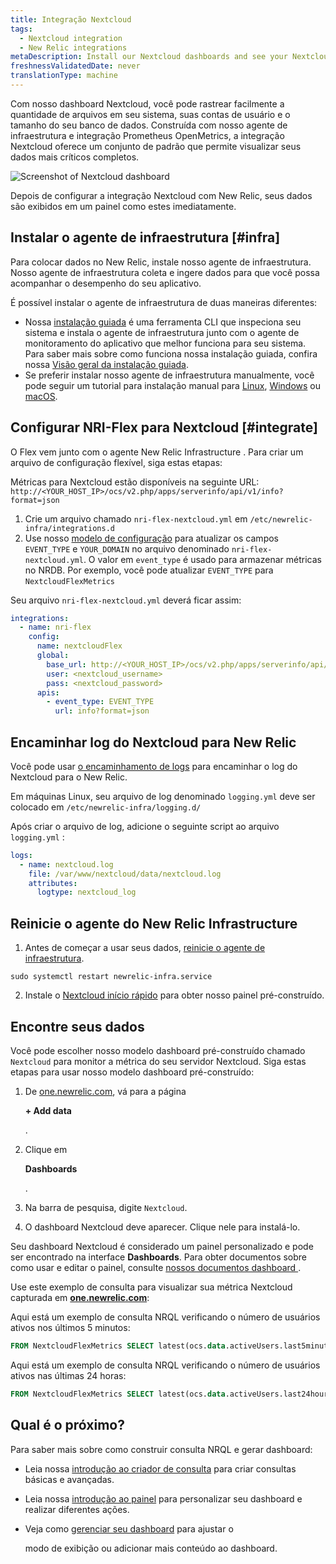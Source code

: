 ```yaml
---
title: Integração Nextcloud
tags:
  - Nextcloud integration
  - New Relic integrations
metaDescription: Install our Nextcloud dashboards and see your Nextcloud performance data in New Relic.
freshnessValidatedDate: never
translationType: machine
---
```




Com nosso dashboard Nextcloud, você pode rastrear facilmente a quantidade de arquivos em seu sistema, suas contas de usuário e o tamanho do seu banco de dados. Construída com nosso agente de infraestrutura e integração Prometheus OpenMetrics, a integração Nextcloud oferece um conjunto de <InlinePopover type="dashboards"/>padrão que permite visualizar seus dados mais críticos completos.

<img
  title="Screenshot of Nextcloud dashboard"
  src={infrastructureNextcloudIntegration}
/>

<figcaption>
  Depois de configurar a integração Nextcloud com New Relic, seus dados são exibidos em um painel como estes imediatamente.
</figcaption>

## Instalar o agente de infraestrutura [#infra]

Para colocar dados no New Relic, instale nosso agente de infraestrutura. Nosso agente de infraestrutura coleta e ingere dados para que você possa acompanhar o desempenho do seu aplicativo.

É possível instalar o agente de infraestrutura de duas maneiras diferentes:

* Nossa [instalação guiada](https://one.newrelic.com/nr1-core?state=4f81feab-35f7-e97e-9903-52510f8542bd) é uma ferramenta CLI que inspeciona seu sistema e instala o agente de infraestrutura junto com o agente de monitoramento do aplicativo que melhor funciona para seu sistema. Para saber mais sobre como funciona nossa instalação guiada, confira nossa [Visão geral da instalação guiada](/docs/infrastructure/host-integrations/installation/new-relic-guided-install-overview).
* Se preferir instalar nosso agente de infraestrutura manualmente, você pode seguir um tutorial para instalação manual para [Linux](/docs/infrastructure/install-infrastructure-agent/linux-installation/install-infrastructure-monitoring-agent-linux), [Windows](/docs/infrastructure/install-infrastructure-agent/windows-installation/install-infrastructure-monitoring-agent-windows/) ou [macOS](/docs/infrastructure/install-infrastructure-agent/macos-installation/install-infrastructure-monitoring-agent-macos/).

## Configurar NRI-Flex para Nextcloud [#integrate]

O Flex vem junto com o agente New Relic Infrastructure . Para criar um arquivo de configuração flexível, siga estas etapas:

Métricas para Nextcloud estão disponíveis na seguinte URL: `http://<YOUR_HOST_IP>/ocs/v2.php/apps/serverinfo/api/v1/info?format=json`

1. Crie um arquivo chamado `nri-flex-nextcloud.yml` em `/etc/newrelic-infra/integrations.d`
2. Use nosso [modelo de configuração](https://github.com/newrelic/nri-flex/blob/master/examples/json-read-cmd-example.yml) para atualizar os campos `EVENT_TYPE` e `YOUR_DOMAIN` no arquivo denominado `nri-flex-nextcloud.yml`. O valor em `event_type` é usado para armazenar métricas no NRDB. Por exemplo, você pode atualizar `EVENT_TYPE` para `NextcloudFlexMetrics`

Seu arquivo `nri-flex-nextcloud.yml` deverá ficar assim:

```yml
integrations:
  - name: nri-flex
    config:
      name: nextcloudFlex
      global:
        base_url: http://<YOUR_HOST_IP>/ocs/v2.php/apps/serverinfo/api/v1/
        user: <nextcloud_username>
        pass: <nextcloud_password>
      apis:
        - event_type: EVENT_TYPE
          url: info?format=json
```

## Encaminhar log do Nextcloud para New Relic

Você pode usar [o encaminhamento de logs](/docs/logs/forward-logs/forward-your-logs-using-infrastructure-agent/) para encaminhar o log do Nextcloud para o New Relic.

Em máquinas Linux, seu arquivo de log denominado `logging.yml` deve ser colocado em `/etc/newrelic-infra/logging.d/`

Após criar o arquivo de log, adicione o seguinte script ao arquivo `logging.yml` :

```yml
logs:
  - name: nextcloud.log
    file: /var/www/nextcloud/data/nextcloud.log
    attributes:
      logtype: nextcloud_log
```

## Reinicie o agente do New Relic Infrastructure

1. Antes de começar a usar seus dados, [reinicie o agente de infraestrutura](/docs/infrastructure/install-infrastructure-agent/manage-your-agent/start-stop-restart-infrastructure-agent/).

```shell
sudo systemctl restart newrelic-infra.service
```

2. Instale o [Nextcloud início rápido](https://newrelic.com/instant-observability/nextcloud) para obter nosso painel pré-construído.

## Encontre seus dados

Você pode escolher nosso modelo dashboard pré-construído chamado `Nextcloud` para monitor a métrica do seu servidor Nextcloud. Siga estas etapas para usar nosso modelo dashboard pré-construído:

1. De [one.newrelic.com](https://one.newrelic.com), vá para a página

   <DoNotTranslate>**+ Add data**</DoNotTranslate>

   .

2. Clique em

   <DoNotTranslate>**Dashboards**</DoNotTranslate>

   .

3. Na barra de pesquisa, digite `Nextcloud`.

4. O dashboard Nextcloud deve aparecer. Clique nele para instalá-lo.

Seu dashboard Nextcloud é considerado um painel personalizado e pode ser encontrado na interface <DoNotTranslate>**Dashboards**</DoNotTranslate>. Para obter documentos sobre como usar e editar o painel, consulte [nossos documentos dashboard ](/docs/query-your-data/explore-query-data/dashboards/introduction-dashboards).

Use este exemplo de consulta para visualizar sua métrica Nextcloud capturada em <DoNotTranslate>**[one.newrelic.com](https://one.newrelic.com/all-capabilities)**</DoNotTranslate>:

Aqui está um exemplo de consulta NRQL verificando o número de usuários ativos nos últimos 5 minutos:

```sql
FROM NextcloudFlexMetrics SELECT latest(ocs.data.activeUsers.last5minutes)
```

Aqui está um exemplo de consulta NRQL verificando o número de usuários ativos nas últimas 24 horas:

```sql
FROM NextcloudFlexMetrics SELECT latest(ocs.data.activeUsers.last24hours)
```

## Qual é o próximo?

Para saber mais sobre como construir consulta NRQL e gerar dashboard:

* Leia nossa [introdução ao criador de consulta](/docs/query-your-data/explore-query-data/query-builder/introduction-query-builder) para criar consultas básicas e avançadas.

* Leia nossa [introdução ao painel](/docs/query-your-data/explore-query-data/dashboards/introduction-dashboards) para personalizar seu dashboard e realizar diferentes ações.

* Veja como [gerenciar seu dashboard](/docs/query-your-data/explore-query-data/dashboards/manage-your-dashboard) para ajustar o

  <InlinePopover type="dashboards"/>

  modo de exibição ou adicionar mais conteúdo ao dashboard.